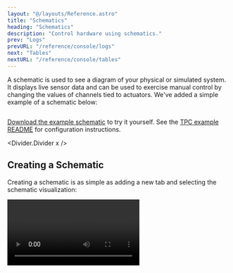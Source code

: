```yaml
---
layout: "@/layouts/Reference.astro"
title: "Schematics"
heading: "Schematics"
description: "Control hardware using schematics."
prev: "Logs"
prevURL: "/reference/console/logs"
next: "Tables"
nextURL: "/reference/console/tables"
---
```



A schematic is used to see a diagram of your physical or simulated system. It displays
live sensor data and can be used to exercise manual control by changing the values of
channels tied to actuators. We've added a simple example of a schematic below:

<Image client:only="react" id="console/schematics/example" />

[Download the example schematic](/examples/tpc-operator.json) to try it yourself. See
the
[TPC example README](https://github.com/synnaxlabs/synnax/tree/main/client/py/examples/control/tpc)
for configuration instructions.

<Divider.Divider x />

## Creating a Schematic

Creating a schematic is as simple as adding a new tab and selecting the schematic
visualization:

<Video client:only="react" id="console/schematics/create" />

<Note.Note variant="warning">
  Make sure that you are working in an active
  [workspace](/reference/console/workspaces)! If your schematic is not created in a
  workspace, it will not be saved permanently to Synnax.
</Note.Note>

<Divider.Divider x />

### Export a Schematic

You can download a schematic as a JSON file so that it can be easily sent and loaded.

To download, right click on the schematics name in the resources toolbar and click
"Download as JSON":

<Video client:only="react" id="console/schematics/download" />

### Import a Schematic

To import a schematic, you can drag and drop from your file system or right click on a
workspace name in the ontology menu:

<Video client:only="react" id="console/schematics/upload" />

<Divider.Divider x />

## Modes

Schematics have three modes: **view**, **edit**, and **control**. To change modes, use
the controls in the bottom-left hand corner of the schematic.

<Table>
  <thead>
    <tr>
      <th style={{ whiteSpace: "nowrap" }}>Mode</th>
      <th>Description</th>
    </tr>
  </thead>
  <tbody>
    <tr>
      <td style={{ whiteSpace: "nowrap" }}>
        <b>View</b>
      </td>
      {
        <td>
          Live data from the core is displayed on the schematic. Symbols are not
          editable and the user cannot change the system state.
        </td>
      }
    </tr>
    <tr>
      <td style={{ whiteSpace: "nowrap" }}>
        <b>Edit</b>
      </td>
      <td>Symbols can be added and moved, and their properties can be edited.</td>
    </tr>
    <tr>
      <td style={{ whiteSpace: "nowrap" }}>
        <b>Control</b>
      </td>
      <td>The user can click on symbols such as valves and buttons to control them.</td>
    </tr>
  </tbody>
</Table>

<Divider.Divider x />

## The Symbols Library

Schematics are assembled by dragging symbols out of the library and onto the screen.
These symbols are visual representation of sensors, actuators, and other components on
your hardware system. If the symbols are not appearing on the bottom of the screen, make
sure to click the visualization <Icon.Visualize /> icon in the bottom-left corner.

Synnax has a collection of built-in symbols including valves, live sensor values,
buttons, and tanks.

<Divider.Divider x />

## Changing Symbol Properties

When selected, a symbol's properties will appear in the bottom toolbar. There are
several tabs that can be used to fine-tune the look and behavior of the symbol.

### Style Tab

The style tab on allows users to edit (<Icon.Edit color="var(--pluto-primary-z)"/>) the symbol's label, size, orientation, color, and
other visual properties.

<Table>
  <thead>
    <tr>
      <th>Property</th>
      <th>Description</th>
    </tr>
  </thead>
  <tbody>
    <tr>
      <td>
        <b>Label</b>
      </td>
      <td>The text that appears by the symbol.</td>
    </tr>
    <tr>
      <td>
        <b>Label Size</b>
      </td>
      <td>The size of the label.</td>
    </tr>
    <tr>
      <td>
        <b>Color</b>
      </td>
      <td>The color of the symbol.</td>
    </tr>
    <tr>
      <td>
        <b>Normally Open</b>
      </td>
      {
        <td>
          Invert the visual state of the valve when True
        </td>
      }
    </tr>
    <tr>
      <td>
        <b>Units</b>
      </td>
      <td>Determines what units a value symbol is displaying.</td>
    </tr>
    <tr>
      <td>
        <b>Orientation</b>
      </td>
      {
        <td>
          Determines the orientation of the symbol and the relative placement of the
          label.
        </td>
      }
    </tr>
  </tbody>
</Table>

### Telemetry Tab

The telemetry tab is available on symbols that receive data, such as the value and light
symbols. After selecting a channel from the dropdown, the schematic will fetch and
display the live data from that channel.

The telemetry tab can have the following properties:

<Table>
  <thead>
    <tr>
      <th>Property</th>
      <th>Description</th>
    </tr>
  </thead>
  <tbody>
    <tr>
      <td>
        <b>Input Channel</b>
      </td>
      <td>The channel to stream data from.</td>
    </tr>
    <tr>
      <td>
        <b>Precision</b>
      </td>
      <td>The number of decimal places to display.</td>
    </tr>
    <tr>
      <td>
        <b>Averaging Window</b>
      </td>
      {
        <td>
          Display a rolling average for the input channel. This does not 
          change the underlying value written to the Synnax Core.
        </td>
      }
    </tr>
    <tr>
      <td>
        <b>Stale Timeout</b>
      </td>
      {
        <td>
          The amount of seconds without input channel telemetry before 
          the element state registers as stale.
        </td>
      }
    </tr>
        <tr>
      <td>
        <b>Stale Color</b>
      </td>
      {
        <td>
          The color the element will change to when telemetry is stale.
        </td>
      }
    </tr>
  </tbody>
</Table>

<Video client:only="react" id="console/schematics/value" />

### Control Tab

The control tab is available on symbols that can be actuated. Controllable symbols have
two main properties:

<Table>
  <thead>
    <tr>
      <th>Property</th>
      <th>Description</th>
    </tr>
  </thead>
  <tbody>
    <tr>
      <td>
        <b>State Channel</b>
      </td>
      {
        <td>
          Represents the display state of the symbol. If the input channel has a value
          of <code>1</code>, the symbol will be display as {" "}<code>activated</code>.
        </td>
      }
    </tr>
    <tr>
      <td>
        <b>Command Channel</b>
      </td>
      {
        <td>
          Channel to write command to when the symbol is clicked. If the symbol is{" "}
          <code>deactivated</code>, clicking it will write <code>1</code> to the output
          channel. If the symbol is{" "}<code>activated</code>, clicking it will write
          <code>0</code> to the output channel.
        </td>
      }
    </tr>
  </tbody>
</Table>

<Divider.Divider x />

## Stylistic Modifying the Schematic

There are many ways that you can change the visuals of a schematic.

### Connection Lines

Every symbol has locations to attach connection lines. When hovering over an symbol,
these attachment points appear. To draw a connection line, click on an attachment point
and drag the line to a different symbol:

<Video client:only="react" id="console/schematics/connections" />

### Aligning Elements

To align elements, create a selection box by clicking and dragging on the canvas. Then,
use the vertical or horizontal alignment buttons to align the selected elements:

<Video client:only="react" id="console/schematics/align-items" />

### Changing Colors

You can also change the color of multiple symbols together in the same manner:

<Video client:only="react" id="console/schematics/change-color" />

<Divider.Divider x />

## Control Mode 

In control mode, elements on the schematic are able to be activated for manual control
of the system. Clicking on an actionable element, such as a valve, switch, or button,
allows you to activate the output channel on that element. The indicator next to the 
element displays the control status. 

<Icon.Circle color="var(--pluto-primary-z)" /> Blue circle is indicates the current
user has control. 

<Icon.Circle color="green" /> Green circle indicates the current user has absolute 
control. 

<Icon.Circle color="red" /> Red circle indicates the current user does not have 
control as the command channel is being controlled by another user or an automated
sequence.

The color of the bar indicates what is controlling the elements on the Schematic. There
is a legend on the display indicating what controlling node is what color.

<Video client:only="react" id="console/schematics/valve" />

<Divider.Divider x />

## Snapshotting a Schematic

Oftentimes, you will want to save the configuration of a schematic to a particular
range, so you can see exactly how a schematic looked at a certain point in time. To do
this, you can snapshot a schematic to a range by finding the schematic in the resources
toolbar, opening the context menu, and snapshotting the schematic to a range.

<Video client:only="react" id="console/schematics/snapshot" />

<Divider.Divider x />

## Creating Custom Symbols

You can create your own schematic symbols by using the built-in symbol editor. These
symbols can be used as part of a schematic, and can also actuate channels when clicked.

### Creating a Symbol Group

The first step is to create a new symbol group within the schematic symbols browser.

<Video client:only="react" id="console/schematics/symbol-create-group" />

### Opening the Editing Dialog

Once you've created a group, open the create symbol dialog and import an SVG file.

<Video client:only="react" id="console/schematics/symbol-import-svg" />

### Static Symbols vs. Actuators

Custom symbols come in two flavors: static symbols and actuators. Static symbols are
used for background images and other non-interactive elements. They have a single color
palette, and are not connected to any telemetry sources.

Actuators are interactive elements that can command outputs to 1 or 0 (much like the
built-in valves and switches). Actuators have two states, "base" and "active". The base
state is what the symbol looks like when it is not activated, meaning the channel that
it is connected to has a zero value. The active state is what the symbol looks like when
it is activated, meaning the channel that it is connected to has a one value.

### Choosing Color Palettes

Each state state in an actuator has its own color palette, which can be used to change
the colors of the symbol when it is activated.

<Flex.Box x justify="center">
  <Image
    client:only="react"
    id="console/schematics/symbol-color-regions"
    style={{ width: 250 }}
  />
</Flex.Box>

When an SVG is imported, we'll automatically identify regions of the SVG by their color.
To change the colors of a particular region, simply click on the color swatches and and
choose a new color.

To edit how an actuator will look when clicked, select the "active" tab under the states
section, and edit the colors of the region.

### Scaling the Symbol

By default, Synnax uses the dimensions of the imported SVG to determin the default size
of the symbol when it is added to a schematic. To change this scale, simply drag the
slider or enter a new value in the properties field.
